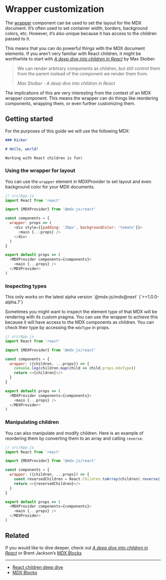 
# Wrapper customization

The [wrapper](/getting-started#using-the-wrapper) component can be used
to set the layout for the MDX document. It’s often used to set container
width, borders, background colors, etc. However, it’s also unique because
it has access to the children passed to it.

This means that you can do powerful things with the MDX document elements.
If you aren’t very familiar with React children, it might be worthwhile to
start with [_A deep dive into children in React_](https://mxstbr.blog/2017/02/react-children-deepdive/)
by Max Stoiber.

> We can render arbitrary components as children, but still control them from the
> parent instead of the component we render them from.
>
> _Max Stoiber - A deep dive into children in React_

The implications of this are very interesting from the context of an
MDX wrapper component. This means the wrapper can do things like reordering
components, wrapping them, or even further customizing them.

## Getting started

For the purposes of this guide we will use the following MDX:

```md
### Kicker

# Hello, world!

Working with React children is fun!
```

### Using the wrapper for layout

You can use the `wrapper` element in MDXProvider to set layout and even
background color for your MDX documents.

```js
// src/App.js
import React from 'react'

import {MDXProvider} from '@mdx-js/react'

const components = {
  wrapper: props => (
    <div style={{padding: '20px', backgroundColor: 'tomato'}}>
      <main {...props} />
    </div>
  )
}

export default props => (
  <MDXProvider components={components}>
    <main {...props} />
  </MDXProvider>
)
```

### Inspecting types

<Note>
  This only works on the latest alpha version `@mdx-js/mdx@next`
  (`>=1.0.0-alpha.7`)
</Note>

Sometimes you might want to inspect the element type of that
MDX will be rendering with its custom pragma. You can use the
wrapper to achieve this because it will have access to the MDX
components as children. You can check their type by accessing
the `mdxType` in props.

```js
// src/App.js
import React from 'react'

import {MDXProvider} from '@mdx-js/react'

const components = {
  wrapper: ({children, ...props}) => {
    console.log(children.map(child => child.props.mdxType))
    return <>{children}</>
  }
}

export default props => (
  <MDXProvider components={components}>
    <main {...props} />
  </MDXProvider>
)
```

### Manipulating children

You can also manipulate and modify children. Here is an example of reordering
them by converting them to an array and calling `reverse`.

```js
// src/App.js
import React from 'react'

import {MDXProvider} from '@mdx-js/react'

const components = {
  wrapper: ({children, ...props}) => {
    const reversedChildren = React.Children.toArray(children).reverse()
    return <>{reversedChildren}</>
  }
}

export default props => (
  <MDXProvider components={components}>
    <main {...props} />
  </MDXProvider>
)
```

## Related

If you would like to dive deeper, check out
[_A deep dive into children in React_](https://mxstbr.blog/2017/02/react-children-deepdive/)
or Brent Jackson’s [MDX Blocks](https://github.com/jxnblk/mdx-blocks)

---

- [React children deep dive](https://mxstbr.blog/2017/02/react-children-deepdive)
- [MDX Blocks](https://github.com/jxnblk/mdx-blocks)
